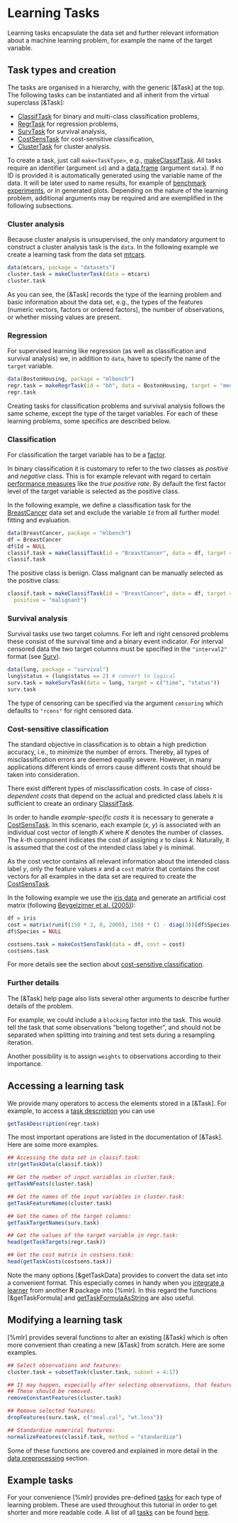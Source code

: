 # Learning Tasks
Learning tasks encapsulate the data set and further relevant information about a machine
learning problem, for example the name of the target variable.


## Task types and creation
The tasks are organised in a hierarchy, with the generic [&Task] at the top.
The following tasks can be instantiated and all inherit from the virtual superclass [&Task]:

* [ClassifTask](&Task) for binary and multi-class classification problems,
* [RegrTask](&Task) for regression problems,
* [SurvTask](&Task) for survival analysis,
* [CostSensTask](&Task) for cost-sensitive classification,
* [ClusterTask](&Task) for cluster analysis.

To create a task, just call ``make<TaskType>``, e.g., [makeClassifTask](&Task).
All tasks require an identifier (argument ``id``) and a [data frame](&base::data.frame) (argument ``data``).
If no ID is provided it is automatically generated using the variable name of the data.
It will be later used to name results, for example of
[benchmark experiments](benchmark_experiments.md), or in generated plots.
Depending on the nature of the learning problem, additional arguments may be required and
are exemplified in the following subsections.


### Cluster analysis
Because cluster analysis is unsupervised, the only mandatory argument to construct a cluster analysis task is the ``data``.
In the following example we create a learning task from the data set [mtcars](&datasets::mtcars).

```r
data(mtcars, package = "datasets")
cluster.task = makeClusterTask(data = mtcars)
cluster.task
```
As you can see, the [&Task] records the type of the learning problem and basic information about
the data set, e.g., the types of the features (numeric vectors, factors or ordered factors),
the number of observations, or whether missing values are present.


### Regression
For supervised learning like regression (as well as classification and
survival analysis) we, in addition to ``data``, have to specify the name of the ``target``
variable.

```r
data(BostonHousing, package = "mlbench")
regr.task = makeRegrTask(id = "bh", data = BostonHousing, target = "medv")
regr.task
```

Creating tasks for classification problems and survival analysis follows the same scheme,
except the type of the target variables.
For each of these learning problems, some specifics are described below.


### Classification
For classification the target variable has to be a [factor](&base::factor).

In binary classification it is customary to refer to the two classes as *positive* and
*negative* class.
This is for example relevant with regard to certain [performance measures](performance.md)
like the *true positive rate*.
By default the first factor level of the target variable is selected as the positive class.

In the following example, we define a classification task for the
[BreastCancer](&mlbench::BreastCancer) data set and exclude the variable ``Id`` from all further
model fitting and evaluation.

```r
data(BreastCancer, package = "mlbench")
df = BreastCancer
df$Id = NULL
classif.task = makeClassifTask(id = "BreastCancer", data = df, target = "Class")
classif.task
```

The positive class is benign.
Class malignant can be manually selected as the positive class:

```r
classif.task = makeClassifTask(id = "BreastCancer", data = df, target = "Class",
  positive = "malignant")
```


### Survival analysis
Survival tasks use two target columns.
For left and right censored problems these consist of the survival time and a binary event indicator.
For interval censored data the two target columns must be specified in the ``"interval2"`` format (see [Surv](&survival::Surv)).

```r
data(lung, package = "survival")
lung$status = (lung$status == 2) # convert to logical
surv.task = makeSurvTask(data = lung, target = c("time", "status"))
surv.task
```

The type of censoring can be specified via the argument ``censoring`` which defaults to
``"rcens"`` for right censored data.


### Cost-sensitive classification
The standard objective in classification is to obtain a high prediction accuracy, i.e., to
minimize the number of errors. Thereby, all types of misclassification errors are deemed
equally severe. However, in many applications different kinds of errors cause different costs
that should be taken into consideration.

There exist different types of misclassification costs.
In case of *class-dependent costs* that depend on the actual and predicted class labels it
is sufficient to create an ordinary [ClassifTask](&Task).

In order to handle *example-specific costs* it is necessary to generate a [CostSensTask](&Task).
In this scenario, each example (*x*, *y*) is associated with an individual cost vector of length
*K* where *K* denotes the number of classes. The *k*-th component indicates the cost of assigning
*x* to class *k*. Naturally, it is assumed that the cost of the intended class label *y* is
minimal.

As the cost vector contains all relevant information about the intended class label *y*, only
the feature values *x* and a ``cost`` matrix that contains the cost vectors for all examples in the data
set are required to create the [CostSensTask](&Task).

In the following example we use the [iris data](&datasets::iris) and generate an artificial cost matrix
(following [Beygelzimer et al. (2005)](http://dx.doi.org/10.1145/1102351.1102358)):

```r
df = iris
cost = matrix(runif(150 * 3, 0, 2000), 150) * (1 - diag(3))[df$Species,]
df$Species = NULL

costsens.task = makeCostSensTask(data = df, cost = cost)
costsens.task
```

For more details see the section about [cost-sensitive classification](cost_sensitive_classif.md).


### Further details
The [&Task] help page also lists several other arguments to describe further details of the
problem.

For example, we could include a ``blocking`` factor into the task.
This would tell the task that some observations "belong together", and should
not be separated when splitting into training and test sets during a resampling iteration.

Another possibility is to assign ``weights`` to observations according to their importance.


## Accessing a learning task
We provide many operators to access the elements stored in a [&Task].
For example, to access a [task description](&TaskDesc) you can use

```r
getTaskDescription(regr.task)
```

The most important operations are listed in the documentation of [&Task].
Here are some more examples.

```r
## Accessing the data set in classif.task:
str(getTaskData(classif.task))

## Get the number of input variables in cluster.task:
getTaskNFeats(cluster.task)

## Get the names of the input variables in cluster.task:
getTaskFeatureNames(cluster.task)

## Get the names of the target columns:
getTaskTargetNames(surv.task)

## Get the values of the target variable in regr.task:
head(getTaskTargets(regr.task))

## Get the cost matrix in costsens.task:
head(getTaskCosts(costsens.task))
```

Note the many options [&getTaskData] provides to convert the data set into a convenient format.
This especially comes in handy when you [integrate a learner](create_learner.md) from another **R**
package into [%mlr].
In this regard the functions [&getTaskFormula] and [getTaskFormulaAsString](&getTaskFormula)
are also useful.


## Modifying a learning task
[%mlr] provides several functions to alter an existing [&Task] which is often more
convenient than creating a new [&Task] from scratch.
Here are some examples.

```r
## Select observations and features:
cluster.task = subsetTask(cluster.task, subset = 4:17)

## It may happen, especially after selecting observations, that features are constant.
## These should be removed.
removeConstantFeatures(cluster.task)

## Remove selected features:
dropFeatures(surv.task, c("meal.cal", "wt.loss"))

## Standardize numerical features:
normalizeFeatures(classif.task, method = "standardize")
```

Some of these functions are covered and explained in more detail in the [data preprocessing](preproc.md) section.


## Example tasks
For your convenience [%mlr] provides pre-defined [tasks](&Task) for each type of learning problem.
These are used throughout this tutorial in order to get shorter and more readable code.
A list of all [tasks](&Task) can be found [here](example_tasks.md).
